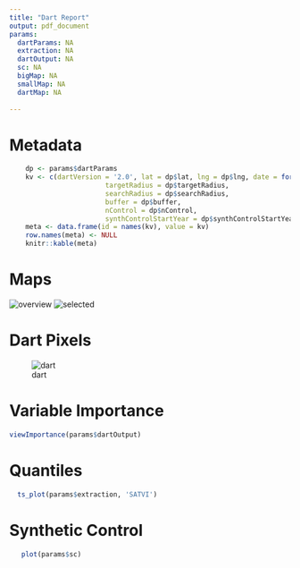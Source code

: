 ---
title: "Dart Report"
output: pdf_document
params:
  dartParams: NA
  extraction: NA
  dartOutput: NA
  sc: NA
  bigMap: NA
  smallMap: NA
  dartMap: NA
  
---

# Metadata 

```{r echo=FALSE} 
    
    dp <- params$dartParams
    kv <- c(dartVersion = '2.0', lat = dp$lat, lng = dp$lng, date = format(Sys.time(), '%Y-%m-%d %H:%M:%S'), 
                        targetRadius = dp$targetRadius,
                        searchRadius = dp$searchRadius,
                        buffer = dp$buffer,
                        nControl = dp$nControl,
                        synthControlStartYear = dp$synthControlStartYear)
    meta <- data.frame(id = names(kv), value = kv)
    row.names(meta) <- NULL
    knitr::kable(meta)
```


# Maps

![overview](overviewimage.png)
![selected](smallmap.png)


# Dart Pixels
![dart](dartmap.png)


# Variable Importance

```{r echo=FALSE}

viewImportance(params$dartOutput)

```

# Quantiles


```{r echo=FALSE}

  ts_plot(params$extraction, 'SATVI')

```

# Synthetic Control


```{r echo=FALSE}

   plot(params$sc)


```





